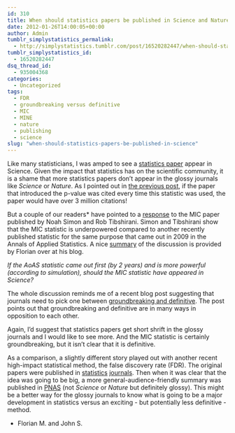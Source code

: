 ```yaml
---
id: 310
title: When should statistics papers be published in Science and Nature?
date: 2012-01-26T14:00:05+00:00
author: Admin
tumblr_simplystatistics_permalink:
  - http://simplystatistics.tumblr.com/post/16520282447/when-should-statistics-papers-be-published-in-science
tumblr_simplystatistics_id:
  - 16520282447
dsq_thread_id:
  - 935004368
categories:
  - Uncategorized
tags:
  - FDR
  - groundbreaking versus definitive
  - MIC
  - MINE
  - nature
  - publishing
  - science
slug: "when-should-statistics-papers-be-published-in-science"
---
```

Like many statisticians, I was amped to see a <a href="http://www.sciencemag.org/content/334/6062/1518.abstract" target="_blank">statistics paper</a> appear in Science. Given the impact that statistics has on the scientific community, it is a shame that more statistics papers don&#8217;t appear in the glossy journals like _Science_ or _Nature_. As I pointed out in <a href="http://simplystatistics.tumblr.com/post/15402808730/p-values-and-hypothesis-testing-get-a-bad-rap-but-we" target="_blank">the previous post</a>, if the paper that introduced the p-value was cited every time this statistic was used, the paper would have over 3 million citations!

But a couple of our readers* have pointed to a <a href="http://www-stat.stanford.edu/~tibs/reshef/comment.pdf" target="_blank">response</a> to the MIC paper published by Noah Simon and Rob Tibshirani. Simon and Tibshirani show that the MIC statistic is underpowered compared to another recently published statistic for the same purpose that came out in 2009 in the Annals of Applied Statistics. A nice <a href="http://scientificbsides.wordpress.com/2012/01/23/detecting-novel-associations-in-large-data-sets-let-the-giants-battle-it-out/" target="_blank">summary</a> of the discussion is provided by Florian over at his blog. 

_If the AoAS statistic came out first (by 2 years) and is more powerful (according to simulation), should the MIC statistic have appeared in Science? _

The whole discussion reminds me of a recent blog post suggesting that journals need to pick one between <a href="http://spsptalks.wordpress.com/2011/12/31/groundbreaking-or-definitive-journals-need-to-pick-one/" target="_blank">groundbreaking and definitive</a>. The post points out that groundbreaking and definitive are in many ways in opposition to each other. 

Again, I&#8217;d suggest that statistics papers get short shrift in the glossy journals and I would like to see more. And the MIC statistic is certainly groundbreaking, but it isn&#8217;t clear that it is definitive. 

As a comparison, a slightly different story played out with another recent high-impact statistical method, the false discovery rate (FDR). The original papers were published in <a href="http://www.jstor.org/pss/2346101" target="_blank">statistics</a> <a href="http://www.genomine.org/papers/directfdr.pdf" target="_blank">journals</a>. Then when it was clear that the idea was going to be big, a more general-audience-friendly summary was published in <a href="http://www.pnas.org/content/100/16/9440.full" target="_blank">PNAS</a> (not _Science_ or _Nature_ but definitely glossy). This might be a better way for the glossy journals to know what is going to be a major development in statistics versus an exciting - but potentially less definitive - method. 

* Florian M. and John S.
